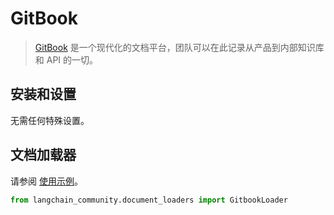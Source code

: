 # GitBook

>[GitBook](https://docs.gitbook.com/) 是一个现代化的文档平台，团队可以在此记录从产品到内部知识库和 API 的一切。

## 安装和设置

无需任何特殊设置。

## 文档加载器

请参阅 [使用示例](/docs/integrations/document_loaders/gitbook)。

```python
from langchain_community.document_loaders import GitbookLoader
```